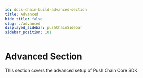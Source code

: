 ```yaml
---
id: docs-chain-build-advanced-section
title: Advanced
hide_title: false
slug: ./advanced
displayed_sidebar: pushChainSidebar
sidebar_position: 101
---
```


<head>
  <title>Advanced Section | Build | Push Chain Docs</title>
</head>


<!-- Content Start -->

# Advanced Section

This section covers the advanced setup of Push Chain Core SDK.

<br />

<DocCardList />
